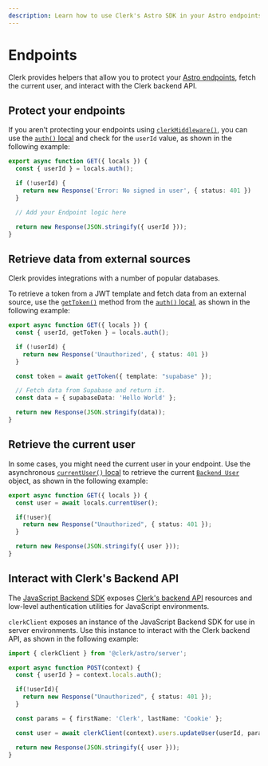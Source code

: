 ```yaml
---
description: Learn how to use Clerk's Astro SDK in your Astro endpoints.
---
```


# Endpoints

Clerk provides helpers that allow you to protect your [Astro endpoints](https://docs.astro.build/en/guides/endpoints/#server-endpoints-api-routes), fetch the current user, and interact with the Clerk backend API.

## Protect your endpoints

If you aren't protecting your endpoints using [`clerkMiddleware()`](/docs/references/astro/clerk-middleware), you can use the [`auth()` local](/docs/references/astro/locals) and check for the `userId` value, as shown in the following example:

```ts filename="src/pages/api/route.ts"
export async function GET({ locals }) {
  const { userId } = locals.auth();

  if (!userId) {
    return new Response('Error: No signed in user', { status: 401 })
  }

  // Add your Endpoint logic here

  return new Response(JSON.stringify({ userId }));
}
```

## Retrieve data from external sources

Clerk provides integrations with a number of popular databases.

To retrieve a token from a JWT template and fetch data from an external source, use the [`getToken()`](https://clerk.com/docs/references/nextjs/auth-object#get-token) method from the [`auth()` local](/docs/references/astro/locals), as shown in the following example:

```ts filename="src/pages/api/route.ts"
export async function GET({ locals }) {
  const { userId, getToken } = locals.auth();

  if (!userId) {
    return new Response('Unauthorized', { status: 401 })
  }

  const token = await getToken({ template: "supabase" });

  // Fetch data from Supabase and return it.
  const data = { supabaseData: 'Hello World' };

  return new Response(JSON.stringify(data));
}
```

## Retrieve the current user

In some cases, you might need the current user in your endpoint. Use the asynchronous [`currentUser()` local](/docs/references/astro/locals#accessing-the-current-user) to retrieve the current [`Backend User`](https://clerk.com/docs/references/backend/types/backend-user) object, as shown in the following example:

```ts filename="src/pages/api/route.ts"
export async function GET({ locals }) {
  const user = await locals.currentUser();

  if(!user){
    return new Response("Unauthorized", { status: 401 });
  }

  return new Response(JSON.stringify({ user }));
}
```

## Interact with Clerk's Backend API

The [JavaScript Backend SDK](/docs/references/backend/overview) exposes [Clerk's backend API](https://clerk.com/docs/reference/backend-api) resources and low-level authentication utilities for JavaScript environments.

`clerkClient` exposes an instance of the JavaScript Backend SDK for use in server environments. Use this instance to interact with the Clerk backend API, as shown in the following example:

```ts filename="src/pages/api/route.ts"
import { clerkClient } from '@clerk/astro/server';

export async function POST(context) {
  const { userId } = context.locals.auth();

  if(!userId){
    return new Response("Unauthorized", { status: 401 });
  }

  const params = { firstName: 'Clerk', lastName: 'Cookie' };

  const user = await clerkClient(context).users.updateUser(userId, params);

  return new Response(JSON.stringify({ user }));
}
```
